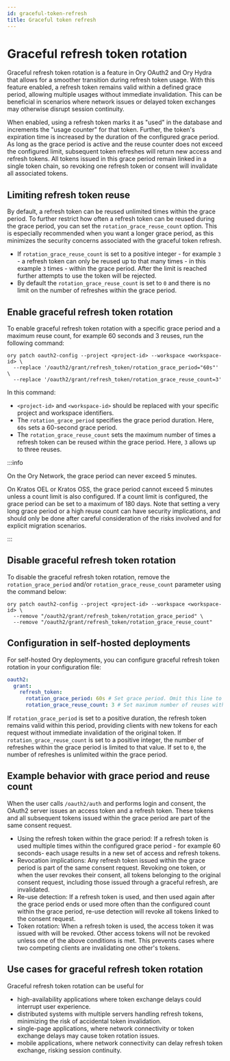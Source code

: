 ```yaml
---
id: graceful-token-refresh
title: Graceful token refresh
---
```


# Graceful refresh token rotation

Graceful refresh token rotation is a feature in Ory OAuth2 and Ory Hydra that allows for a smoother transition during refresh
token usage. With this feature enabled, a refresh token remains valid within a defined grace period, allowing multiple usages
without immediate invalidation. This can be beneficial in scenarios where network issues or delayed token exchanges may otherwise
disrupt session continuity.

When enabled, using a refresh token marks it as "used" in the database and increments the "usage counter" for that token. Further,
the token's expiration time is increased by the duration of the configured grace period. As long as the grace period is active and
the reuse counter does not exceed the configured limit, subsequent token refreshes will return new access and refresh tokens. All
tokens issued in this grace period remain linked in a single token chain, so revoking one refresh token or consent will invalidate
all associated tokens.

## Limiting refresh token reuse

By default, a refresh token can be reused unlimited times within the grace period. To further restrict how often a refresh token
can be reused during the grace period, you can set the `rotation_grace_reuse_count` option. This is especially recommended when
you want a longer grace period, as this minimizes the security concerns associated with the graceful token refresh.

- If `rotation_grace_reuse_count` is set to a positive integer - for example `3` - a refresh token can only be reused up to that
  many times - in this example `3` times - within the grace period. After the limit is reached further attempts to use the token
  will be rejected.
- By default the `rotation_grace_reuse_count` is set to `0` and there is no limit on the number of refreshes within the grace
  period.

## Enable graceful refresh token rotation

To enable graceful refresh token rotation with a specific grace period and a maximum reuse count, for example 60 seconds and 3
reuses, run the following command:

```shell
ory patch oauth2-config --project <project-id> --workspace <workspace-id> \
  --replace '/oauth2/grant/refresh_token/rotation_grace_period="60s"' \
  --replace '/oauth2/grant/refresh_token/rotation_grace_reuse_count=3'
```

In this command:

- `<project-id>` and `<workspace-id>` should be replaced with your specific project and workspace identifiers.
- The `rotation_grace_period` specifies the grace period duration. Here, `60s` sets a 60-second grace period.
- The `rotation_grace_reuse_count` sets the maximum number of times a refresh token can be reused within the grace period. Here,
  `3` allows up to three reuses.

:::info

On the Ory Network, the grace period can never exceed 5 minutes.

On Kratos OEL or Kratos OSS, the grace period cannot exceed 5 minutes unless a count limit is also configured. If a count limit is
configured, the grace period can be set to a maximum of 180 days. Note that setting a very long grace period or a high reuse count
can have security implications, and should only be done after careful consideration of the risks involved and for explicit
migration scenarios.

:::

## Disable graceful refresh token rotation

To disable the graceful refresh token rotation, remove the `rotation_grace_period` and/or `rotation_grace_reuse_count` parameter
using the command below:

```shell
ory patch oauth2-config --project <project-id> --workspace <workspace-id> \
  --remove "/oauth2/grant/refresh_token/rotation_grace_period" \
  --remove "/oauth2/grant/refresh_token/rotation_grace_reuse_count"
```

## Configuration in self-hosted deployments

For self-hosted Ory deployments, you can configure graceful refresh token rotation in your configuration file:

```yaml
oauth2:
  grant:
    refresh_token:
      rotation_grace_period: 60s # Set grace period. Omit this line to disable.
      rotation_grace_reuse_count: 3 # Set maximum number of reuses within the grace period. Set to 0 for unlimited.
```

If `rotation_grace_period` is set to a positive duration, the refresh token remains valid within this period, providing clients
with new tokens for each request without immediate invalidation of the original token. If `rotation_grace_reuse_count` is set to a
positive integer, the number of refreshes within the grace period is limited to that value. If set to `0`, the number of refreshes
is unlimited within the grace period.

## Example behavior with grace period and reuse count

When the user calls `/oauth2/auth` and performs login and consent, the OAuth2 server issues an access token and a refresh token.
These tokens and all subsequent tokens issued within the grace period are part of the same consent request.

- Using the refresh token within the grace period: If a refresh token is used multiple times within the configured grace period -
  for example 60 seconds- each usage results in a new set of access and refresh tokens.
- Revocation implications: Any refresh token issued within the grace period is part of the same consent request. Revoking one
  token, or when the user revokes their consent, all tokens belonging to the original consent request, including those issued
  through a graceful refresh, are invalidated.
- Re-use detection: If a refresh token is used, and then used again after the grace period ends or used more often than the
  configured count within the grace period, re-use detection will revoke all tokens linked to the consent request.
- Token rotation: When a refresh token is used, the access token it was issued with will be revoked. Other access tokens will not
  be revoked unless one of the above conditions is met. This prevents cases where two competing clients are invalidating one
  other's tokens.

## Use cases for graceful refresh token rotation

Graceful refresh token rotation can be useful for

- high-availability applications where token exchange delays could interrupt user experience.
- distributed systems with multiple servers handling refresh tokens, minimizing the risk of accidental token invalidation.
- single-page applications, where network connectivity or token exchange delays may cause token rotation issues.
- mobile applications, where network connectivity can delay refresh token exchange, risking session continuity.
